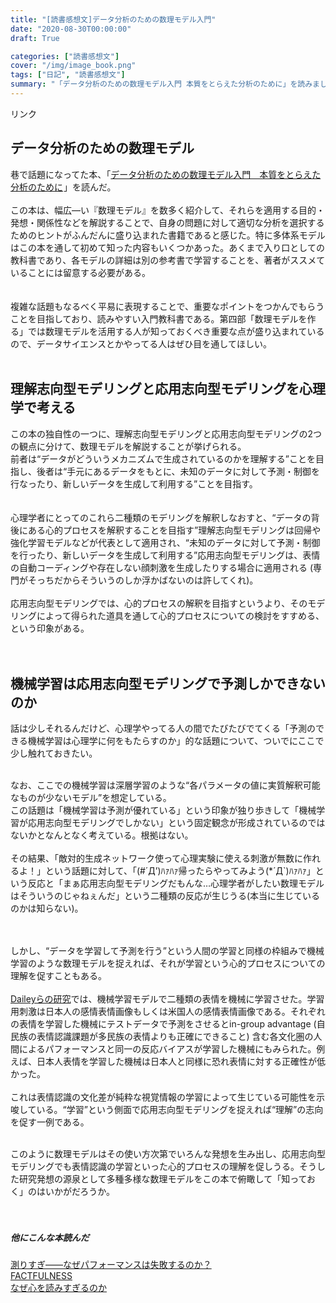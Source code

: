 ```yaml
---
title: "[読書感想文]データ分析のための数理モデル入門"
date: "2020-08-30T00:00:00"
draft: True

categories: ["読書感想文"]
cover: "/img/image_book.png"
tags: ["日記", "読書感想文"]
summary: "「データ分析のための数理モデル入門 本質をとらえた分析のために」を読みました"
---
```


<!-- START MoshimoAffiliateEasyLink -->
<script type="text/javascript">
(function(b,c,f,g,a,d,e){b.MoshimoAffiliateObject=a;
b[a]=b[a]||function(){arguments.currentScript=c.currentScript
||c.scripts[c.scripts.length-2];(b[a].q=b[a].q||[]).push(arguments)};
c.getElementById(a)||(d=c.createElement(f),d.src=g,
d.id=a,e=c.getElementsByTagName("body")[0],e.appendChild(d))})
(window,document,"script","//dn.msmstatic.com/site/cardlink/bundle.js","msmaflink");
msmaflink({"n":"データ分析のための数理モデル入門 本質をとらえた分析のために","b":"ソシム","t":"","d":"https:\/\/m.media-amazon.com","c_p":"\/images\/I","p":["\/512H7q70nIL.jpg","\/51+9BCnt2XL.jpg","\/51psOu7bJUL.jpg","\/51psOu7bJUL.jpg","\/51+9BCnt2XL.jpg","\/51MD1Za9ZjL.jpg","\/51hY6gB-7kL.jpg","\/51hY6gB-7kL.jpg","\/51juowxyFVL.jpg","\/51m1I-o00RL.jpg","\/51juowxyFVL.jpg","\/51wJd3dW1FL.jpg","\/51wJd3dW1FL.jpg","\/51R5ATOJbhL.jpg"],"u":{"u":"https:\/\/www.amazon.co.jp\/dp\/4802612494","t":"amazon","r_v":""},"aid":{"amazon":"1842760","rakuten":"1824263","yahoo":"1845435"},"eid":"H1y9M","s":"s"});
</script>
<div id="msmaflink-H1y9M">リンク</div>
<!-- MoshimoAffiliateEasyLink END -->
  
  
  
## データ分析のための数理モデル
  巷で話題になってた本、「<a target="_blank" href="//af.moshimo.com/af/c/click?a_id=1842760&amp;p_id=170&amp;pc_id=185&amp;pl_id=4062&amp;url=https%3A%2F%2Fwww.amazon.co.jp%2Fdp%2FB0897SS2JP" rel="nofollow">データ分析のための数理モデル入門　本質をとらえた分析のために</a><img src="//i.moshimo.com/af/i/impression?a_id=1842760&amp;p_id=170&amp;pc_id=185&amp;pl_id=4062" alt="" width="1" height="1" style="border: 0px;" />」を読んだ。<br>
  <br>
  この本は、幅広―い『数理モデル』を数多く紹介して、それらを適用する目的・発想・関係性などを解説することで、自身の問題に対して適切な分析を選択するためのヒントがふんだんに盛り込まれた書籍であると感じた。特に多体系モデルはこの本を通して初めて知った内容もいくつかあった。あくまで入り口としての教科書であり、各モデルの詳細は別の参考書で学習することを、著者がススメていることには留意する必要がある。<br>
  <br>
  <br>
  複雑な話題もなるべく平易に表現することで、重要なポイントをつかんでもらうことを目指しており、読みやすい入門教科書である。第四部「数理モデルを作る」では数理モデルを活用する人が知っておくべき重要な点が盛り込まれているので、データサイエンスとかやってる人はぜひ目を通してほしい。<br>
  <br>
  
## 理解志向型モデリングと応用志向型モデリングを心理学で考える
  
  この本の独自性の一つに、理解志向型モデリングと応用志向型モデリングの2つの観点に分けて、数理モデルを解説することが挙げられる。<br>
前者は“データがどういうメカニズムで生成されているのかを理解する”ことを目指し、後者は“手元にあるデータをもとに、未知のデータに対して予測・制御を行なったり、新しいデータを生成して利用する”ことを目指す。<br>
<br>
<br>心理学者にとってのこれら二種類のモデリングを解釈しなおすと、“データの背後にある心的プロセスを解釈することを目指す”理解志向型モデリングは回帰や強化学習モデルなどが代表として適用され、“未知のデータに対して予測・制御を行ったり、新しいデータを生成して利用する”応用志向型モデリングは、表情の自動コーディングや存在しない顔刺激を生成したりする場合に適用される (専門がそっちだからそういうのしか浮かばないのは許してくれ)。<br>
<br>
応用志向型モデリングでは、心的プロセスの解釈を目指すというより、そのモデリングによって得られた道具を通して心的プロセスについての検討をすすめる、という印象がある。<br><br>
<br>
  
## 機械学習は応用志向型モデリングで予測しかできないのか
  
  話は少しそれるんだけど、心理学やってる人の間でたびたびでてくる「予測のできる機械学習は心理学に何をもたらすのか」的な話題について、ついでにここで少し触れておきたい。<br><br>
  
  なお、ここでの機械学習は深層学習のような“各パラメータの値に実質解釈可能なものが少ないモデル”を想定している。<br>
  この話題は「機械学習は予測が優れている」という印象が独り歩きして「機械学習が応用志向型モデリングでしかない」という固定観念が形成されているのではないかとなんとなく考えている。根拠はない。<br><br>
  その結果、「敵対的生成ネットワーク使って心理実験に使える刺激が無数に作れるよ！」という話題に対して、「(#´Д')ﾊｧﾊｧ帰ったらやってみよう(*´Д`)ﾊｧﾊｧ」という反応と「まぁ応用志向型モデリングだもんな…心理学者がしたい数理モデルはそういうのじゃねぇんだ」という二種類の反応が生じうる(本当に生じているのかは知らない)。<br><br><br>
  
  しかし、“データを学習して予測を行う”という人間の学習と同様の枠組みで機械学習のような数理モデルを捉えれば、それが学習という心的プロセスについての理解を促すこともある。<br><br>
  [Daileyらの研究]( http://www.kasrl.org/crosscultural-fer.pdf)では、機械学習モデルで二種類の表情を機械に学習させた。学習用刺激は日本人の感情表情画像もしくは米国人の感情表情画像である。それぞれの表情を学習した機械にテストデータで予測をさせるとin-group advantage (自民族の表情認識課題が多民族の表情よりも正確にできること) 含む各文化圏の人間によるパフォーマンスと同一の反応バイアスが学習した機械にもみられた。例えば、日本人表情を学習した機械は日本人と同様に恐れ表情に対する正確性が低かった。<br><br>
  これは表情認識の文化差が純粋な視覚情報の学習によって生じている可能性を示唆している。“学習”という側面で応用志向型モデリングを捉えれば“理解”の志向を促す一例である。<br><br>
  
  このように数理モデルはその使い方次第でいろんな発想を生み出し、応用志向型モデリングでも表情認識の学習といった心的プロセスの理解を促しうる。そうした研究発想の源泉として多種多様な数理モデルをこの本で俯瞰して「知っておく」のはいかがだろうか。
<br><br><br>

##### 他にこんな本読んだ
 [測りすぎ――なぜパフォーマンスは失敗するのか？](https://susishushi.github.io/my_blog/post/mmeasure/)
  <br>
[FACTFULNESS](https://susishushi.github.io/my_blog/post/factful/)<br>
[なぜ心を読みすぎるのか](https://susishushi.github.io/my_blog/post/kokoro/)